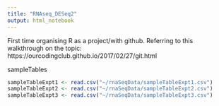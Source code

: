 ```yaml
---
title: "RNAseq_DESeq2"
output: html_notebook
---
```


First time organising R as a project/with github. Referring to this walkthrough on the topic:
https://ourcodingclub.github.io/2017/02/27/git.html

sampleTables
```r
sampleTableExpt1 <- read.csv("~/rnaSeqData/sampleTableExpt1.csv")
sampleTableExpt2 <- read.csv("~/rnaSeqData/sampleTableExpt2.csv")
sampleTableExpt3 <- read.csv("~/rnaSeqData/sampleTableExpt3.csv")
```